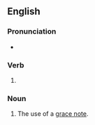 ==English==

===Pronunciation===
* {{IPA|/ˈɡɹeɪsɪŋ/|lang=en}}

===Verb===
{{head|en|verb form}}

# {{present participle of|grace|lang=en|nocat=1}}

===Noun===
{{en-noun}}

# {{lb|en|music}} The use of a [[grace note]].